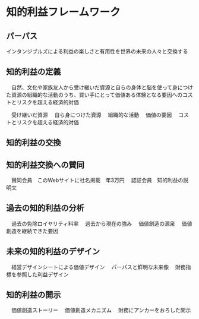 # 知的利益フレームワーク

## パーパス
インタンジブルズによる利益の楽しさと有用性を世界の未来の人々と交換する

## 知的利益の定義
　自然、文化や家族友人から受け継いだ資源と自らの身体と脳を使って身につけた資源の組織的な活動のうち、買い手にとって価値ある体験となる要因へのコストとリスクを超える経済的対価

　受け継いだ資源
　自ら身につけた資源
　組織的な活動
　価値の要因
　コストとリスクを超える経済的対価

## 知的利益の交換

## 知的利益交換への賛同
　賛同会員　このWebサイトに社名掲載　年3万円
　認証会員　知的利益の説明文

## 過去の知的利益の分析
　過去の免除ロイヤリティ料率
　過去から現在の強み
　価値創造の源泉
　価値創造を継続できた要因

## 未来の知的利益のデザイン
　経営デザインシートによる価値デザイン
　パーパスと鮮明な未来像
　財務指標を参照した利益デザイン

## 知的利益の開示
　価値創造ストーリー
　価値創造メカニズム
　財務にアンカーをおろした開示


